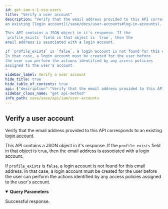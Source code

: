 ```yaml
---
id: get-iam-v-1-sso-users
title: "Verify a user account"
description: "Verify that the email address provided to this API corresponds to
an existing [login account](/sase/docs/user-accounts#log-in-accounts).

This API contains a JSON object in it's response. If the 
`profile_exists` field in that object is `true`, then the
email address is associated with a login account. 

If `profile_exists` is `false`, a login account is not found for this email address.
In that case, a login account must be created for the user before
the user can perform the actions identified by any access policies
assigned to the user's account. 
"
sidebar_label: Verify a user account
hide_title: true
hide_table_of_contents: true
api: {"description":"Verify that the email address provided to this API corresponds to\nan existing [login account](/sase/docs/user-accounts#log-in-accounts).\n\nThis API contains a JSON object in it's response. If the \n`profile_exists` field in that object is `true`, then the\nemail address is associated with a login account. \n\nIf `profile_exists` is `false`, a login account is not found for this email address.\nIn that case, a login account must be created for the user before\nthe user can perform the actions identified by any access policies\nassigned to the user's account. \n","operationId":"get-iam-v1-sso_users","parameters":[{"description":"The email address used to identify the login account that you want to verify.\n","in":"query","name":"email","required":true,"schema":{"type":"string"}}],"responses":{"200":{"content":{"application/json":{"examples":{"Profile Exists":{"value":{"profile_exists":true}}}}},"description":"Successful response."}},"security":[{"Bearer":[]}],"tags":["UserAccounts"],"method":"get","path":"/iam/v1/sso_users","servers":[{"url":"https://api.sase.paloaltonetworks.com"}],"securitySchemes":{"Bearer":{"scheme":"bearer","type":"http"}},"info":{"contact":{},"description":"Create Palo Alto Networks SSO accounts, and verify login accounts. \nA [login account](/sase/docs/user-accounts#log-in-accounts), \nas well as an [access policy](/sase/api/iam/accesspolicies), is required in order\nfor a user to gain access to Prisma SASE products for administrative\nor monitoring purposes.\n","title":"User Accounts","version":"1.0"},"postman":{"name":"Verify a user account","description":{"content":"Verify that the email address provided to this API corresponds to\nan existing [login account](/sase/docs/user-accounts#log-in-accounts).\n\nThis API contains a JSON object in it's response. If the \n`profile_exists` field in that object is `true`, then the\nemail address is associated with a login account. \n\nIf `profile_exists` is `false`, a login account is not found for this email address.\nIn that case, a login account must be created for the user before\nthe user can perform the actions identified by any access policies\nassigned to the user's account. \n","type":"text/plain"},"url":{"path":["iam","v1","sso_users"],"host":["{{baseUrl}}"],"query":[{"disabled":false,"description":{"content":"(Required) The email address used to identify the login account that you want to verify.\n","type":"text/plain"},"key":"email","value":""}],"variable":[]},"header":[{"key":"Accept","value":"application/json"}],"method":"GET","auth":{"type":"bearer","bearer":[{"type":"any","value":"<Bearer Token>","key":"token"}]}}}
sidebar_class_name: "get api-method"
info_path: sase/sase/api/iam/user-accounts
---
```



## Verify a user account



Verify that the email address provided to this API corresponds to
an existing [login account](/sase/docs/user-accounts#log-in-accounts).

This API contains a JSON object in it&#39;s response. If the 
`profile_exists` field in that object is `true`, then the
email address is associated with a login account. 

If `profile_exists` is `false`, a login account is not found for this email address.
In that case, a login account must be created for the user before
the user can perform the actions identified by any access policies
assigned to the user&#39;s account. 


<details style={{"marginBottom":"1rem"}} data-collapsed={false} open={true}><summary style={{}}><strong>Query Parameters</strong></summary><div><ul><ParamsItem className={"paramsItem"} param={{"description":"The email address used to identify the login account that you want to verify.\n","in":"query","name":"email","required":true,"schema":{"type":"string"}}}></ParamsItem></ul></div></details><div><ApiTabs><TabItem label={"200"} value={"200"}><div>

Successful response.

</div><div><MimeTabs groupId={"mime-type"}><TabItem label={"application/json"} value={"application/json"}><SchemaTabs groupId={"schema-tabs"}><TabItem label={" Profile  Exists"} value={" Profile  Exists"}><ResponseSamples responseExample={"{\n  \"profile_exists\": true\n}"} language={"json"}></ResponseSamples></TabItem></SchemaTabs></TabItem></MimeTabs></div></TabItem></ApiTabs></div>
      